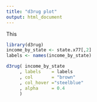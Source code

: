 ```yaml
---
title: "d3rug plot"
output: html_document
---
```


This 

```r
library(d3rug)
income_by_state <- state.x77[,2]
labels <- names(income_by_state)

d3rug( income_by_state
     , labels    = labels
     , col       = "brown"
     , col_hover ="steelblue"
     , alpha     = 0.4
     )
```
